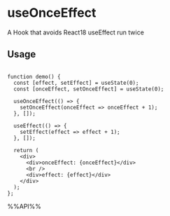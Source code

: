 # useOnceEffect

A Hook that avoids React18 useEffect run twice


## Usage

```tsx live

function demo() {
  const [effect, setEffect] = useState(0);
  const [onceEffect, setOnceEffect] = useState(0);

  useOnceEffect(() => {
    setOnceEffect(onceEffect => onceEffect + 1);
  }, []);

  useEffect(() => {
    setEffect(effect => effect + 1);
  }, []);

  return (
    <div>
      <div>onceEffect: {onceEffect}</div>
      <br />
      <div>effect: {effect}</div>
    </div>
  );
};

```

%%API%%